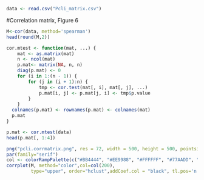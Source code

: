 
```r
data <- read.csv("Pcli_matrix.csv")
```

#Correlation matrix, Figure 6
```r
M<-cor(data, method='spearman')
head(round(M,2))
```

```r
cor.mtest <- function(mat, ...) {
    mat <- as.matrix(mat)
    n <- ncol(mat)
    p.mat<- matrix(NA, n, n)
    diag(p.mat) <- 0
    for (i in 1:(n - 1)) {
        for (j in (i + 1):n) {
            tmp <- cor.test(mat[, i], mat[, j], ...)
            p.mat[i, j] <- p.mat[j, i] <- tmp$p.value
        }
    }
  colnames(p.mat) <- rownames(p.mat) <- colnames(mat)
  p.mat
}

p.mat <- cor.mtest(data)
head(p.mat[, 1:4])
```


```r
png("pcli.corrmatrix.png", res = 72, width = 500, height = 500, pointsize = 20)
par(family="serif")
col <- colorRampPalette(c("#BB4444", "#EE9988", "#FFFFFF", "#77AADD", "#4477AA"))
corrplot(M, method="color",col=col(200),  
         type="upper", order="hclust",addCoef.col = "black", tl.pos='n')
```
